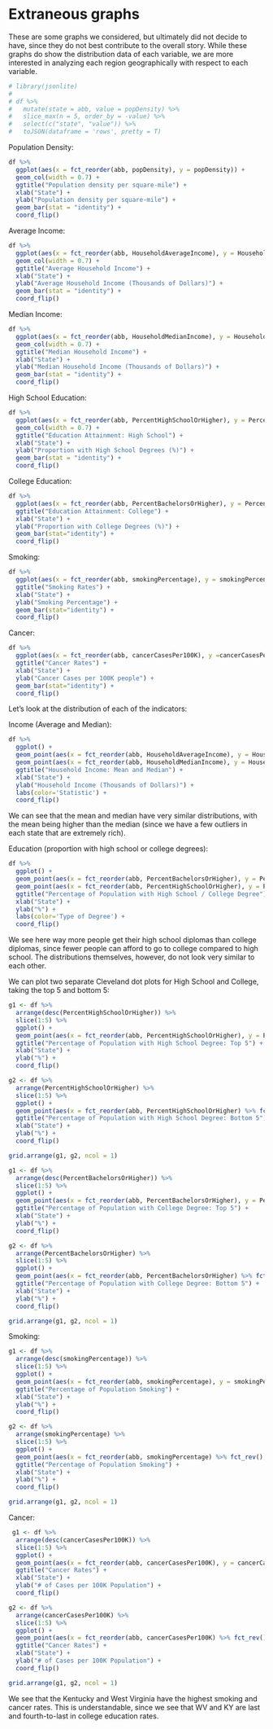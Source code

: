 # Extraneous graphs

These are some graphs we considered, but ultimately did not decide to have, since they do not best contribute to the overall story. While these graphs do show the distribution data of each variable, we are more interested in analyzing each region geographically with respect to each variable. 

```r
# library(jsonlite)
# 
# df %>% 
#   mutate(state = abb, value = popDensity) %>% 
#   slice_max(n = 5, order_by = -value) %>% 
#   select(c("state", "value")) %>%
#   toJSON(dataframe = 'rows', pretty = T) 
```


Population Density:

```r
df %>%
  ggplot(aes(x = fct_reorder(abb, popDensity), y = popDensity)) +
  geom_col(width = 0.7) +
  ggtitle("Population density per square-mile") +
  xlab("State") +
  ylab("Population density per square-mile") +
  geom_bar(stat = "identity") +
  coord_flip()
```


Average Income:

```r
df %>%
  ggplot(aes(x = fct_reorder(abb, HouseholdAverageIncome), y = HouseholdAverageIncome / 1000)) +
  geom_col(width = 0.7) +
  ggtitle("Average Household Income") +
  xlab("State") +
  ylab("Average Household Income (Thousands of Dollars)") +
  geom_bar(stat = "identity") +
  coord_flip()
```

Median Income:

```r
df %>%
  ggplot(aes(x = fct_reorder(abb, HouseholdMedianIncome), y = HouseholdMedianIncome / 1000)) +
  geom_col(width = 0.7) +
  ggtitle("Median Household Income") +
  xlab("State") +
  ylab("Median Household Income (Thousands of Dollars)") +
  geom_bar(stat = "identity") +
  coord_flip()
```



High School Education:

```r
df %>%
  ggplot(aes(x = fct_reorder(abb, PercentHighSchoolOrHigher), y = PercentHighSchoolOrHigher)) +
  geom_col(width = 0.7) +
  ggtitle("Education Attainment: High School") +
  xlab("State") +
  ylab("Proportion with High School Degrees (%)") +
  geom_bar(stat = "identity") +
  coord_flip()
```

College Education:

```r
df %>%
  ggplot(aes(x = fct_reorder(abb, PercentBachelorsOrHigher), y = PercentBachelorsOrHigher)) +
  ggtitle("Education Attainment: College") +
  xlab("State") +
  ylab("Proportion with College Degrees (%)") +
  geom_bar(stat="identity") +
  coord_flip()
```



Smoking:

```r
df %>%
  ggplot(aes(x = fct_reorder(abb, smokingPercentage), y = smokingPercentage)) +
  ggtitle("Smoking Rates") +
  xlab("State") +
  ylab("Smoking Percentage") +
  geom_bar(stat="identity") +
  coord_flip()
```


Cancer:

```r
df %>%
  ggplot(aes(x = fct_reorder(abb, cancerCasesPer100K), y =cancerCasesPer100K)) +
  ggtitle("Cancer Rates") +
  xlab("State") +
  ylab("Cancer Cases per 100K people") +
  geom_bar(stat="identity") +
  coord_flip()
```

Let's look at the distribution of each of the indicators:

Income (Average and Median):
```r
df %>%
  ggplot() +
  geom_point(aes(x = fct_reorder(abb, HouseholdAverageIncome), y = HouseholdAverageIncome / 1000, colour = "Mean")) + 
  geom_point(aes(x = fct_reorder(abb, HouseholdMedianIncome), y = HouseholdMedianIncome / 1000, colour = "Median")) + 
  ggtitle("Household Income: Mean and Median") +
  xlab("State") +
  ylab("Household Income (Thousands of Dollars)") +  
  labs(color='Statistic') + 
  coord_flip() 
```

We can see that the mean and median have very similar distributions, with the mean being higher than the median (since we have a few outliers in each state that are extremely rich).

Education (proportion with high school or college degrees):
```r
df %>%
  ggplot() +
  geom_point(aes(x = fct_reorder(abb, PercentBachelorsOrHigher), y = PercentBachelorsOrHigher, colour = "College")) + 
  geom_point(aes(x = fct_reorder(abb, PercentHighSchoolOrHigher), y = PercentHighSchoolOrHigher, colour = "High School")) + 
  ggtitle("Percentage of Population with High School / College Degree") +
  xlab("State") +
  ylab("%") + 
  labs(color='Type of Degree') +
  coord_flip() 
```

We see here way more people get their high school diplomas than college diplomas, since fewer people can afford to go to college compared to high school. The distributions themselves, however, do not look very similar to each other. 

We can plot two separate Cleveland dot plots for High School and College, taking the top 5 and bottom 5: 

```r
g1 <- df %>%
  arrange(desc(PercentHighSchoolOrHigher)) %>% 
  slice(1:5) %>%
  ggplot() +
  geom_point(aes(x = fct_reorder(abb, PercentHighSchoolOrHigher), y = PercentHighSchoolOrHigher)) + 
  ggtitle("Percentage of Population with High School Degree: Top 5") +
  xlab("State") +
  ylab("%") + 
  coord_flip() 

g2 <- df %>%
  arrange(PercentHighSchoolOrHigher) %>% 
  slice(1:5) %>%
  ggplot() +
  geom_point(aes(x = fct_reorder(abb, PercentHighSchoolOrHigher) %>% fct_rev(), y = PercentHighSchoolOrHigher)) + 
  ggtitle("Percentage of Population with High School Degree: Bottom 5") +
  xlab("State") +
  ylab("%") +
  coord_flip() 

grid.arrange(g1, g2, ncol = 1)
```


```r
g1 <- df %>%
  arrange(desc(PercentBachelorsOrHigher)) %>% 
  slice(1:5) %>%
  ggplot() +
  geom_point(aes(x = fct_reorder(abb, PercentBachelorsOrHigher), y = PercentBachelorsOrHigher)) + 
  ggtitle("Percentage of Population with College Degree: Top 5") +
  xlab("State") +
  ylab("%") + 
  coord_flip() 

g2 <- df %>%
  arrange(PercentBachelorsOrHigher) %>% 
  slice(1:5) %>%
  ggplot() +
  geom_point(aes(x = fct_reorder(abb, PercentBachelorsOrHigher) %>% fct_rev(), y = PercentBachelorsOrHigher)) + 
  ggtitle("Percentage of Population with College Degree: Bottom 5") +
  xlab("State") +
  ylab("%") +
  coord_flip() 

grid.arrange(g1, g2, ncol = 1)
```


Smoking:
```r
g1 <- df %>%
  arrange(desc(smokingPercentage)) %>% 
  slice(1:5) %>% 
  ggplot() +
  geom_point(aes(x = fct_reorder(abb, smokingPercentage), y = smokingPercentage)) + 
  ggtitle("Percentage of Population Smoking") +
  xlab("State") +
  ylab("%") +
  coord_flip() 

g2 <- df %>%
  arrange(smokingPercentage) %>% 
  slice(1:5) %>% 
  ggplot() +
  geom_point(aes(x = fct_reorder(abb, smokingPercentage) %>% fct_rev(), y = smokingPercentage)) + 
  ggtitle("Percentage of Population Smoking") +
  xlab("State") +
  ylab("%") +
  coord_flip() 

grid.arrange(g1, g2, ncol = 1)
```

Cancer:
```r
 g1 <- df %>%
  arrange(desc(cancerCasesPer100K)) %>% 
  slice(1:5) %>% 
  ggplot() +
  geom_point(aes(x = fct_reorder(abb, cancerCasesPer100K), y = cancerCasesPer100K)) + 
  ggtitle("Cancer Rates") + 
  xlab("State") +
  ylab("# of Cases per 100K Population") +
  coord_flip()

g2 <- df %>%
  arrange(cancerCasesPer100K) %>% 
  slice(1:5) %>% 
  ggplot() +
  geom_point(aes(x = fct_reorder(abb, cancerCasesPer100K) %>% fct_rev(), y = cancerCasesPer100K)) + 
  ggtitle("Cancer Rates") + 
  xlab("State") +
  ylab("# of Cases per 100K Population") +
  coord_flip()

grid.arrange(g1, g2, ncol = 1)
```

We see that the Kentucky and West Virginia have the highest smoking and cancer rates. This is understandable, since we see that WV and KY are last and fourth-to-last in college education rates. 

